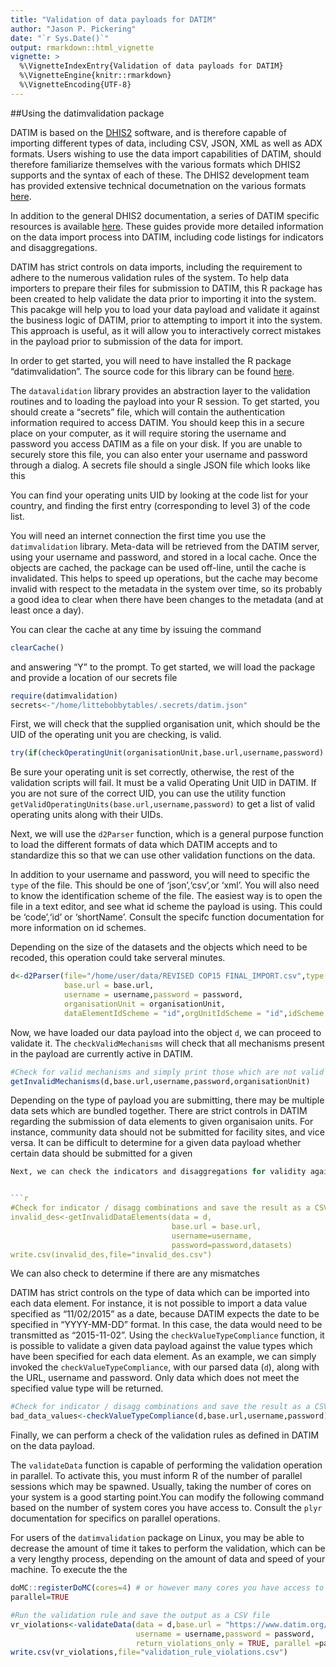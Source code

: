 ```yaml
---
title: "Validation of data payloads for DATIM"
author: "Jason P. Pickering"
date: "`r Sys.Date()`"
output: rmarkdown::html_vignette
vignette: >
  %\VignetteIndexEntry{Validation of data payloads for DATIM}
  %\VignetteEngine{knitr::rmarkdown}
  %\VignetteEncoding{UTF-8}
---
```



##Using the datimvalidation package

DATIM is based on the [DHIS2](https://dhis2.org/) software, and is therefore capable of importing different types of data, including
CSV, JSON, XML as well as ADX formats. Users wishing to use the data import capabilities of DATIM, should therefore familiarize themselves with 
the various formats which DHIS2 supports and the syntax of each of these. The DHIS2 development team has provided extensive technical
documetnation on the various formats [here](http://dhis2.github.io/dhis2-docs/master/en/developer/html/webapi_data_values.html). 

In addition to the general DHIS2 documentation, a series of DATIM specific resources is available [here](https://datim.zendesk.com/hc/en-us/sections/200413199-Data-Import-and-Exchange). These guides provide more detailed information on the data import process into DATIM, including code listings for indicators and disaggregations. 

DATIM has strict controls on data imports, including the requirement to adhere to the numerous validation rules of the system. To help
data importers to prepare their files for submission to DATIM, this R package has been created to help validate the data prior to importing
it into the system. This pacakge will help you to load your data payload and validate it against the business logic of DATIM, prior to 
attempting to import it into the system. This approach is useful, as it will allow you to interactively correct mistakes in the payload
prior to submission of the data for import. 

In order to get started, you will need to have installed the R package "datimvalidation". The source code for this library can be found [here](https://github.com/jason-p-pickering/datim-validation). 

The `datavalidation` library provides an abstraction layer to the validation routines and to loading the payload into your R session. To get started, you should create a "secrets" file, which will contain
the authentication information required to access DATIM. You should keep this in a secure place on your
computer, as it will require storing the username and password you access DATIM as a file on your disk. If you are unable to securely store this file, you can also enter your username and password through a dialog. A secrets file should a single JSON file which looks like this


You can find your operating units UID by looking at the code list for your country, and finding the first entry (corresponding to level 3) of the code list. 

You will need an internet connection the first time you use the `datimvalidation` library. Meta-data will be retrieved from the DATIM server, using
your username and password, and stored in a local cache. Once the objects are cached, the package can be used off-line, until the cache is invalidated. This helps to speed up operations, but the cache may become
invalid with respect to the metadata in the system over time, so its probably a good idea to clear when there 
have been changes to the metadata (and at least once a day).

You can clear the cache at any time by issuing the command 
```r
clearCache()
```

and answering "Y" to the prompt.
To get started, we will load the package and provide a location of our secrets file
```r
require(datimvalidation)
secrets<-"/home/littebobbytables/.secrets/datim.json"
```

First, we will check that the supplied organisation unit, which should be the UID of the operating unit you are checking, is valid.

```r
try(if(checkOperatingUnit(organisationUnit,base.url,username,password) == FALSE ) stop("Not a valid operating unit") )
```

Be sure your operating unit is set correctly, otherwise, the rest of the validation scripts will fail. It must be a valid Operating Unit UID in DATIM. If you are not sure of the correct UID, you can use the utility function `getValidOperatingUnits(base.url,username,password)` to get a list of valid operating units along with their UIDs.

Next, we will use the `d2Parser` function, which is a general purpose function to load the different formats of data which 
DATIM accepts and to standardize this so that we can use other validation functions on the data. 

In addition to your username and password, you will need to specific the `type` of the file. This should be one of 'json','csv',or 'xml'. 
You will also need to know the identification scheme of the file. The easiest way is to open the file in a text editor, and see what id scheme
the payload is using. This could be 'code','id' or 'shortName'. Consult the specifc function documentation for more information on id schemes.

Depending on the size of the datasets and the objects which need to be recoded, this operation could take serveral minutes. 

```r
d<-d2Parser(file="/home/user/data/REVISED COP15 FINAL_IMPORT.csv",type = "csv",
            base.url = base.url,
            username = username,password = password,
            organisationUnit = organisationUnit,
            dataElementIdScheme = "id",orgUnitIdScheme = "id",idScheme = "id"  )
```

Now, we have loaded our data payload into the object `d`, we can proceed to validate it. The `checkValidMechanisms` will check that all mechanisms present in the payload are currently active in DATIM. 

```r
#Check for valid mechanisms and simply print those which are not valid
getInvalidMechanisms(d,base.url,username,password,organisationUnit)
```

Depending on the type of payload you are submitting, there may be multiple data sets which are bundled together. There are strict controls in DATIM regarding the submission of data elements to given organisaion units. For instance, community data should not be submitted for facility sites, and vice versa. It can be difficult to determine for a given data payload whether certain data should be submitted for a given 

```r



Next, we can check the indicators and disaggregations for validity against the current dataset form definitions. A data frame of indicator/disagg combinations will be returned. The 'dataset' paramater should be either the exact name of the dataset, or a grouping name like "MER Results" of 


```r
#Check for indicator / disagg combinations and save the result as a CSV file
invalid_des<-getInvalidDataElements(data = d,
                                    base.url = base.url,
                                    username=username,
                                    password=password,datasets)
write.csv(invalid_des,file="invalid_des.csv")
```

We can also check to determine if there are any mismatches 


DATIM has strict controls on the type of data which can be imported into each data element. For instance, it is not possible to import a data value specified as "11/02/2015" as a date, because DATIM expects the date to be specified in "YYYY-MM-DD" format. In this case, the data would need to be transmitted as "2015-11-02". Using the `checkValueTypeCompliance` function, it is possible to validate a given data payload against the value types which have been specified for each data element. As an example, we can simply invoked the `checkValueTypeCompliance`, with our parsed data (`d`), along with the URL, username and password. Only data which does not 
meet the specified value type will be returned.

```r
#Check for indicator / disagg combinations and save the result as a CSV file
bad_data_values<-checkValueTypeCompliance(d,base.url,username,password)
```


Finally, we can perform a check of the validation rules as defined in DATIM on the data payload.

The `validateData` function is capable of performing the validation operation in parallel. To activate this, you must inform R of the number of parallel
sessions which may be spawned. Usually, taking the number of cores on your system is a good starting point.You can modify the following command based on the number of system cores you have access to. Consult the `plyr` documentation for specifics on parallel operations. 

For users of the `datimvalidation` package on Linux, you may be able to decrease the amount of time it takes to perform the validation, which can be a very lengthy process, depending on the amount of data and speed of your machine. To execute the the 
```r
doMC::registerDoMC(cores=4) # or however many cores you have access to
parallel=TRUE
```


```r
#Run the validation rule and save the output as a CSV file
vr_violations<-validateData(data = d,base.url = "https://www.datim.org/",
                            username = username,password = password,
                            return_violations_only = TRUE, parallel =parallel )
write.csv(vr_violations,file="validation_rule_violations.csv")
```
